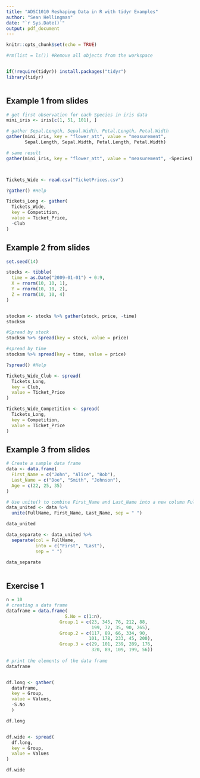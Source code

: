 ```yaml
---
title: "ADSC1010 Reshaping Data in R with tidyr Examples"
author: "Sean Hellingman"
date: "`r Sys.Date()`"
output: pdf_document
---
```


```r
knitr::opts_chunk$set(echo = TRUE)
```

```r
#rm(list = ls()) #Remove all objects from the workspace


if(!require(tidyr)) install.packages("tidyr")
library(tidyr)



```


## Example 1 from slides


```r
# get first observation for each Species in iris data
mini_iris <- iris[c(1, 51, 101), ]

# gather Sepal.Length, Sepal.Width, Petal.Length, Petal.Width
gather(mini_iris, key = "flower_att", value = "measurement",
       Sepal.Length, Sepal.Width, Petal.Length, Petal.Width)

# same result
gather(mini_iris, key = "flower_att", value = "measurement", -Species)




```



```r


Tickets_Wide <- read.csv("TicketPrices.csv")


```



```r

?gather() #Help

Tickets_Long <- gather(
  Tickets_Wide,
  key = Competition,
  value = Ticket_Price,
  -Club
)


```



## Example 2 from slides


```r

set.seed(14)

stocks <- tibble(
  time = as.Date("2009-01-01") + 0:9,
  X = rnorm(10, 10, 1),
  Y = rnorm(10, 10, 2),
  Z = rnorm(10, 10, 4)
)


stocksm <- stocks %>% gather(stock, price, -time)
stocksm

#Spread by stock
stocksm %>% spread(key = stock, value = price)

#spread by time
stocksm %>% spread(key = time, value = price)


```




```r

?spread() #Help

Tickets_Wide_Club <- spread(
  Tickets_Long,
  key = Club,
  value = Ticket_Price
)

Tickets_Wide_Competition <- spread(
  Tickets_Long,
  key = Competition,
  value = Ticket_Price
)


```




## Example 3 from slides



```r

# Create a sample data frame
data <- data.frame(
  First_Name = c("John", "Alice", "Bob"),
  Last_Name = c("Doe", "Smith", "Johnson"),
  Age = c(22, 25, 35)
)

# Use unite() to combine First_Name and Last_Name into a new column FullName
data_united <- data %>%
  unite(FullName, First_Name, Last_Name, sep = " ")

data_united

data_separate <- data_united %>% 
  separate(col = FullName,
           into = c("First", "Last"),
           sep = " ")

data_separate

```


```r




```





## Exercise 1

```r

n = 10
# creating a data frame
dataframe = data.frame(
                      S.No = c(1:n), 
                    Group.1 = c(23, 345, 76, 212, 88, 
                                199, 72, 35, 90, 265),
                    Group.2 = c(117, 89, 66, 334, 90, 
                               101, 178, 233, 45, 200),
                    Group.3 = c(29, 101, 239, 289, 176,
                                320, 89, 109, 199, 56))
  
# print the elements of the data frame
dataframe


df.long <- gather(
  dataframe,
  key = Group,
  value = Values,
  -S.No
  )

df.long


df.wide <- spread(
  df.long,
  key = Group,
  value = Values
)

df.wide


```

